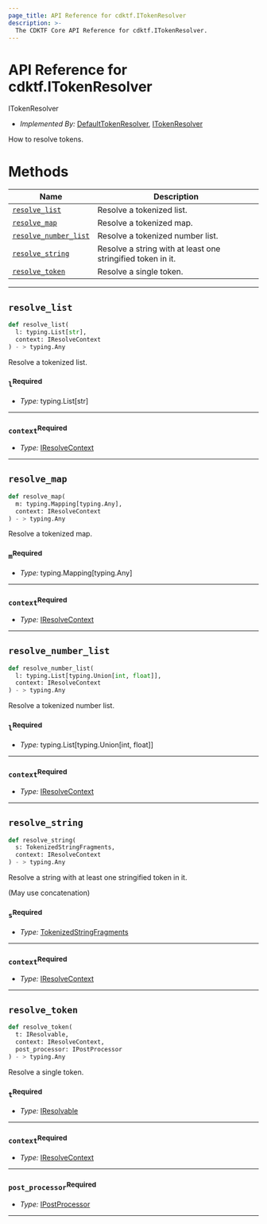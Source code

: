 ```yaml
---
page_title: API Reference for cdktf.ITokenResolver
description: >-
  The CDKTF Core API Reference for cdktf.ITokenResolver.
---
```


<!-- This file is generated through yarn generate-docs -->

# API Reference for cdktf.ITokenResolver

   ITokenResolver <a name="ITokenResolver" id="cdktf.ITokenResolver"></a>
  
  - *Implemented By:* <a href="#cdktf.DefaultTokenResolver">DefaultTokenResolver</a>, <a href="#cdktf.ITokenResolver">ITokenResolver</a>
  
  How to resolve tokens.
  
  # Methods <a name="Methods" id="Methods"></a>
  
  | **Name** | **Description** |
  | --- | --- |
  | <code><a href="#cdktf.ITokenResolver.resolveList">resolve_list</a></code> | Resolve a tokenized list. |
  | <code><a href="#cdktf.ITokenResolver.resolveMap">resolve_map</a></code> | Resolve a tokenized map. |
  | <code><a href="#cdktf.ITokenResolver.resolveNumberList">resolve_number_list</a></code> | Resolve a tokenized number list. |
  | <code><a href="#cdktf.ITokenResolver.resolveString">resolve_string</a></code> | Resolve a string with at least one stringified token in it. |
  | <code><a href="#cdktf.ITokenResolver.resolveToken">resolve_token</a></code> | Resolve a single token. |
  
  ---
  
  ## `resolve_list` <a name="resolve_list" id="cdktf.ITokenResolver.resolveList"></a>
  
  ```python
  def resolve_list(
    l: typing.List[str],
    context: IResolveContext
 ) - > typing.Any
  ```
  
  Resolve a tokenized list.
  
  ### `l`<sup>Required</sup> <a name="l" id="cdktf.ITokenResolver.resolveList.parameter.l"></a>
  
  - *Type:* typing.List[str]
  
  ---
  
  ### `context`<sup>Required</sup> <a name="context" id="cdktf.ITokenResolver.resolveList.parameter.context"></a>
  
  - *Type:* <a href="#cdktf.IResolveContext">IResolveContext</a>
  
  ---
  
  ## `resolve_map` <a name="resolve_map" id="cdktf.ITokenResolver.resolveMap"></a>
  
  ```python
  def resolve_map(
    m: typing.Mapping[typing.Any],
    context: IResolveContext
 ) - > typing.Any
  ```
  
  Resolve a tokenized map.
  
  ### `m`<sup>Required</sup> <a name="m" id="cdktf.ITokenResolver.resolveMap.parameter.m"></a>
  
  - *Type:* typing.Mapping[typing.Any]
  
  ---
  
  ### `context`<sup>Required</sup> <a name="context" id="cdktf.ITokenResolver.resolveMap.parameter.context"></a>
  
  - *Type:* <a href="#cdktf.IResolveContext">IResolveContext</a>
  
  ---
  
  ## `resolve_number_list` <a name="resolve_number_list" id="cdktf.ITokenResolver.resolveNumberList"></a>
  
  ```python
  def resolve_number_list(
    l: typing.List[typing.Union[int, float]],
    context: IResolveContext
 ) - > typing.Any
  ```
  
  Resolve a tokenized number list.
  
  ### `l`<sup>Required</sup> <a name="l" id="cdktf.ITokenResolver.resolveNumberList.parameter.l"></a>
  
  - *Type:* typing.List[typing.Union[int, float]]
  
  ---
  
  ### `context`<sup>Required</sup> <a name="context" id="cdktf.ITokenResolver.resolveNumberList.parameter.context"></a>
  
  - *Type:* <a href="#cdktf.IResolveContext">IResolveContext</a>
  
  ---
  
  ## `resolve_string` <a name="resolve_string" id="cdktf.ITokenResolver.resolveString"></a>
  
  ```python
  def resolve_string(
    s: TokenizedStringFragments,
    context: IResolveContext
 ) - > typing.Any
  ```
  
  Resolve a string with at least one stringified token in it.
  
  (May use concatenation)
  
  ### `s`<sup>Required</sup> <a name="s" id="cdktf.ITokenResolver.resolveString.parameter.s"></a>
  
  - *Type:* <a href="#cdktf.TokenizedStringFragments">TokenizedStringFragments</a>
  
  ---
  
  ### `context`<sup>Required</sup> <a name="context" id="cdktf.ITokenResolver.resolveString.parameter.context"></a>
  
  - *Type:* <a href="#cdktf.IResolveContext">IResolveContext</a>
  
  ---
  
  ## `resolve_token` <a name="resolve_token" id="cdktf.ITokenResolver.resolveToken"></a>
  
  ```python
  def resolve_token(
    t: IResolvable,
    context: IResolveContext,
    post_processor: IPostProcessor
 ) - > typing.Any
  ```
  
  Resolve a single token.
  
  ### `t`<sup>Required</sup> <a name="t" id="cdktf.ITokenResolver.resolveToken.parameter.t"></a>
  
  - *Type:* <a href="#cdktf.IResolvable">IResolvable</a>
  
  ---
  
  ### `context`<sup>Required</sup> <a name="context" id="cdktf.ITokenResolver.resolveToken.parameter.context"></a>
  
  - *Type:* <a href="#cdktf.IResolveContext">IResolveContext</a>
  
  ---
  
  ### `post_processor`<sup>Required</sup> <a name="post_processor" id="cdktf.ITokenResolver.resolveToken.parameter.postProcessor"></a>
  
  - *Type:* <a href="#cdktf.IPostProcessor">IPostProcessor</a>
  
  ---
  
  
